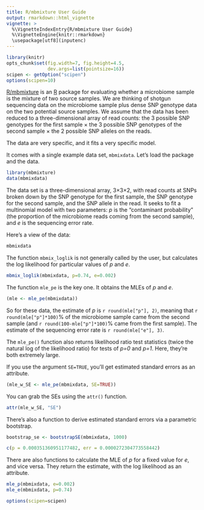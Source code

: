 ```yaml
---
title: R/mbmixture User Guide
output: rmarkdown::html_vignette
vignette: >
  %\VignetteIndexEntry{R/mbmixture User Guide}
  %\VignetteEngine{knitr::rmarkdown}
  \usepackage[utf8](inputenc)
---
```


```r
library(knitr)
opts_chunk$set(fig.width=7, fig.height=4.5,
               dev.args=list(pointsize=16))
scipen <- getOption("scipen")
options(scipen=10)
```


[R/mbmixture](https://github.com/kbroman/mbmixture)
is an [R](https://www.r-project.org) package for
evaluating whether a microbiome sample is the mixture of two source
samples. We are thinking of shotgun sequencing data on the microbiome
sample plus dense SNP genotype data on the two potential source
samples. We assume that the data has been reduced to a
three-dimensional array of read counts: the 3 possible SNP genotypes
for the first sample &times; the 3 possible SNP genotypes of the
second sample &times; the 2 possible SNP alleles on the reads.

The data are very specific, and it fits a very specific model.

It comes with a single example data set, `mbmixdata`. Let's load the
package and the data.

```r
library(mbmixture)
data(mbmixdata)
```

The data set is a three-dimensional array, 3&times;3&times;2, with
read counts at SNPs broken down by the SNP genotype for the first
sample, the SNP genotype for the second sample, and the SNP allele in
the read. It seeks to fit a multinomial model with two parameters:
_p_ is the "contaminant probability" (the proportion of the microbiome
reads coming from the second sample), and _e_ is the sequencing error
rate.

Here's a view of the data:

```r
mbmixdata
```

The function `mbmix_loglik` is not generally called by the user, but
calculates the log likelihood for particular values of _p_ and _e_.

```r
mbmix_loglik(mbmixdata, p=0.74, e=0.002)
```

The function `mle_pe` is the key one. It obtains the MLEs of _p_ and
_e_.

```r
(mle <- mle_pe(mbmixdata))
```

So for these data, the estimate of _p_ is `r round(mle["p"], 2)`,
meaning that `r round(mle["p"]*100)`% of the microbiome sample came from
the second sample (and `r round(100-mle["p"]*100)`% came from the first
sample). The estimate of the sequencing error rate is `r round(mle["e"], 3)`.

The `mle_pe()` function also returns likelihood ratio test statistics
(twice the natural log of the likelihood ratio) for tests of _p=0_ and
_p=1_. Here, they're both extremely large.

If you use the argument `SE=TRUE`, you'll get estimated standard
errors as an attribute.

```r
(mle_w_SE <- mle_pe(mbmixdata, SE=TRUE))
```

You can grab the SEs using the `attr()` function.

```r
attr(mle_w_SE, "SE")
```

There's also a function to derive estimated standard errors via a
parametric bootstrap.

```r
bootstrap_se <- bootstrapSE(mbmixdata, 1000)
```

```r
c(p = 0.000351360951177482, err = 0.0000272304773558442)
```

There are also functions to calculate the MLE of _p_ for a fixed value
for _e_, and vice versa. They return the estimate, with the log
likelihood as an attribute.

```r
mle_p(mbmixdata, e=0.002)
mle_e(mbmixdata, p=0.74)
```

```r
options(scipen=scipen)
```
